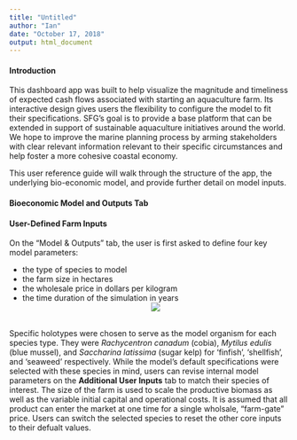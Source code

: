 ```yaml
---
title: "Untitled"
author: "Ian"
date: "October 17, 2018"
output: html_document
---
```

#### **Introduction**

This dashboard app was built to help visualize the magnitude and timeliness of expected cash flows associated with starting an aquaculture farm. Its interactive design gives users the flexibility to configure the model to fit their specifications. SFG's goal is to provide a base platform that can be extended in support of sustainable aquaculture initiatives around the world. We hope to improve the marine planning process by arming stakeholders with clear relevant information relevant to their specific circumstances and help foster a more cohesive coastal economy. 

This user reference guide will walk through the structure of the app, the underlying bio-economic model, and provide further detail on model inputs.   

#### **Bioeconomic Model and Outputs Tab**

#### User-Defined Farm Inputs

On the "Model & Outputs" tab, the user is first asked to define four key model parameters:

* the type of species to model
* the farm size in hectares
* the wholesale price in dollars per kilogram 
* the time duration of the simulation in years
<br>
<center><img src="../Screenshots/coreInputs.PNG" style="max-width:85%"> </center>
<br>

Specific holotypes were chosen to serve as the model organism for each species type. They were *Rachycentron canadum* (cobia), *Mytilus edulis* (blue mussel), and *Saccharina latissima* (sugar kelp) for 'finfish', 'shellfish', and 'seaweed' respectively. While the model's default specifications were selected with these species in mind, users can revise internal model parameters on the **Additional User Inputs** tab to match their species of interest. The size of the farm is used to scale the productive biomass as well as the variable initial capital and operational costs. It is assumed that all product can enter the market at one time for a single wholsale, "farm-gate" price. Users can switch the selected species to reset the other core inputs to their defualt values. 
